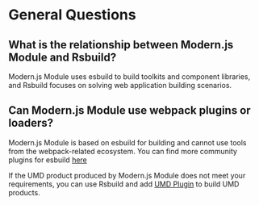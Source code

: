 # General Questions

## What is the relationship between Modern.js Module and Rsbuild?

Modern.js Module uses esbuild to build toolkits and component libraries, and Rsbuild focuses on solving web application building scenarios.

## Can Modern.js Module use webpack plugins or loaders?

Modern.js Module is based on esbuild for building and cannot use tools from the webpack-related ecosystem.
You can find more community plugins for esbuild [here](https://github.com/esbuild/community-plugins)

If the UMD product produced by Modern.js Module does not meet your requirements, you can use Rsbuild and add [UMD Plugin](https://rsbuild.dev/plugins/list/plugin-umd) to build UMD products.

